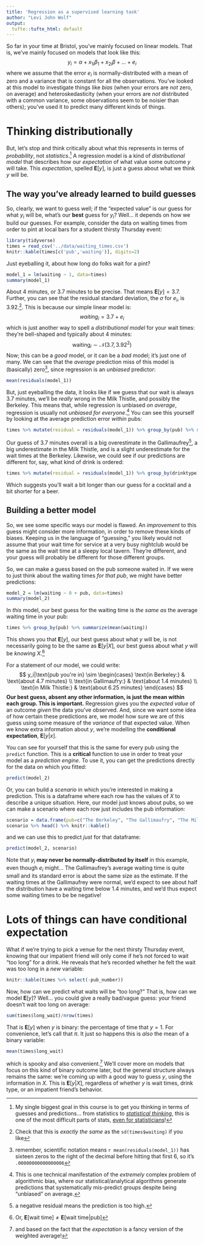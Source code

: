 ```yaml
---
title: 'Regression as a supervised learning task'
author: "Levi John Wolf"
output:
  tufte::tufte_html: default 
---
```


So far in your time at Bristol, you've mainly focused on linear models. That is, we've mainly focused on models that look like this:
$$ y_i = \alpha + x_{1i}\beta_1 + x_{2i}\beta + ... + e_i$$
where we assume that the error $e_i$ is normally-distributed with a mean of zero and a variance that is constant for all the observations. You've looked at this model to investigate things like *bias* (when your errors are *not* zero, on average) and heteroskedasticity (when your errors are *not* distributed with a common variance, some observations seem to be noisier than others); you've used it to predict many different kinds of things. 

# Thinking distributionally

But, let's stop and think critically about what this represents in terms of *probability*, not *statistics*.^[My single biggest goal in this course is to get you thinking in terms of guesses and predictions... from statistics to [*statistical thinking*](https://doi.org/10.1080/10691898.2002.11910677), this is one of the most difficult parts of stats, [even for statisticians](https://doi.org/10.1080/00031305.2018.1518264)!] A regression model is a kind of *distributional model* that describes how our *expectation* of what value some outcome $y$ will take. This *expectation*, spelled $\mathbf{E}[y]$, is just a guess about what we think $y$ will be. 

## The way you've already learned to build guesses
So, clearly, we want to guess well; if the "expected value" is our guess for what $y_i$ will be, what's our **best** guess for $y_i$? Well... it depends on how we build our guesses. For example, consider the data on waiting times from order to pint at local bars for a student thirsty Thursday event:
```r
library(tidyverse)
times = read_csv('../data/waiting_times.csv')
knitr::kable(times[c('pub','waiting')], digits=2)
```
Just eyeballing it, about how long do folks wait for a pint? 
```r
model_1 = lm(waiting ~ 1, data=times)
summary(model_1)
```
About 4 minutes, or 3.7 minutes to be precise. That means $\mathbf{E}[y] = 3.7$. Further, you can see that the residual standard deviation, the $\sigma$ for $e_i$, is 3.92.^[Check that this is *exactly the same* as the `sd(times$waiting)` if you like]. This is because our simple linear model is:
$$ waiting_i = 3.7 + e_i$$
which is just another way to spell a *distributional model* for your wait times: they're bell-shaped and typically about 4 minutes:
$$ \text{waiting}_i \sim \mathcal{N}(3.7, 3.92^2)$$
Now; this can be a *good* model, or it can be a *bad* model; it's just one of many. We can see that the *average* prediction miss of this model is (basically) zero^[remember, scientific notation means `r mean(residuals(model_1))` has sixteen zeros to the right of the decimal before hitting that first 6, so it's `.00000000000000006`], since regression is an *unbiased* predictor:
```r
mean(residuals(model_1))
```
But, just eyeballing the data, it looks like if we guess that our wait is always $3.7$ minutes, we'll be *really* wrong in the Milk Thistle, and possibly the Berkeley. This means that, while regression is unbiased *on average*, regression is usually not *unbiased for everyone*.^[This is one technical manifestation of the *extremely* complex problem of algorithmic bias, where our statistical/analytical algorithms generate predictions that systematically mis-predict groups despite being "unbiased" on average.] You can see this yourself by looking at the average prediction error *within* pubs:
```r
times %>% mutate(residual = residuals(model_1)) %>% group_by(pub) %>% summarize(mean(residual))
```
Our guess of 3.7 minutes overall is a big overestimate in the Gallimaufrey^[a negative residual means the prediction is too high.], a big underestimate in the Milk Thistle, and is a slight underestimate for the wait times at the Berkeley. Likewise, we could see if our predictions are different for, say, what kind of drink is ordered:
```r
times %>% mutate(residual = residuals(model_1)) %>% group_by(drinktype) %>% summarize(mean(residual))
```
Which suggests you'll wait a bit longer than our guess for a cocktail and a bit shorter for a beer. 

## Building a better model

So, we see some specific ways our model is flawed. An *improvement* to this guess might consider more information, in order to remove these kinds of biases. Keeping us in the language of "guessing," you likely would not assume that your wait time for service at a very busy nightclub would be the same as the wait time at a sleepy local tavern. They're different, and your guess will probably be different for those different groups. 

So, we can make a guess based on the pub someone waited in. If we were to just think about the waiting times *for that pub*, we might have better predictions:

```r
model_2 = lm(waiting ~ 0 + pub, data=times)
summary(model_2)
```
In *this* model, our best guess for the waiting time is *the same as* the average waiting time in your pub:
```r
times %>% group_by(pub) %>% summarize(mean(waiting))
```
This shows you that $\mathbf{E}[y]$, our best guess about what $y$ will be, is not necessarily going to be the same as $\mathbf{E}[y|X]$, our best guess about what $y$ will be *knowing* $X$.^[Or, $\mathbf{E}[\text{wait time}] \neq \mathbf{E}[\text{wait time} | 
\text{pub}]$] 

For a statement of our model, we could write:
$$ y_i|\text{pub you're in} \sim \begin{cases} \text{in Berkeley:} & \text{about 4.7 minutes} \\
\text{in Gallimaufry:} & \text{about 1.4 minutes} \\
\text{in Milk Thistle:} & \text{about 6.25 minutes}
\end{cases}
$$
**Our best guess, absent any other information, is just the mean within each group. This is important.** Regression gives you the *expected value* of an outcome _given_ the data you've observed. And, since we want some idea of how certain these predictions are, we model how sure we are of this guess using some measure of the *variance* of that expected value. When we know extra information about $y$, we're modelling the **conditional expectation**, $\mathbf{E}[y | x]$. 

You can see for yourself that this is the same for every pub using the `predict` function. This is a __critical__ function to use in order to treat your model as a *prediction engine*. To use it, you can get the predictions directly for the data on which you fitted:

```r
predict(model_2)
```

Or, you can build a *scenario* in which you're interested in making a prediction. This is a dataframe where each row has the values of $X$ to describe a unique situation. Here, our model just knows about pubs, so we can make a scenario where each row just includes the pub information:
```r
scenario = data.frame(pub=c("The Berkeley", "The Gallimaufry", "The Milk Thistle"))
scenario %>% head() %>% knitr::kable()
```

and we can use this to predict *just* for that dataframe:
```r
predict(model_2, scenario)
```

Note that $y_i$ **may never be normally-distributed by itself** in this example, even though $e_i$ might... The Gallimaufrey's average waiting time is quite small and its standard error is about the same size as the estimate. If the waiting times at the Gallimaufrey were normal, we'd expect to see about half the distribution have a waiting time below 1.4 minutes, and we'd thus expect some waiting times to be be negative!

# Lots of things can have conditional expectation

What if we're trying to pick a venue for the next thirsty Thursday event, knowing that our impatient friend will only come if he's not forced to wait "too long" for a drink. He reveals that he's recorded whether he felt the wait was too long in a *new* variable:
```r
knitr::kable(times %>% select(-pub_number))
```
Now, how can we predict what waits will be "too long?" That is, how can we model $\mathbf{E}[y]$? Well... you could give a really bad/vague guess: your friend doesn't wait too long on average:
```r
sum(times$long_wait)/nrow(times)
```
That is $\mathbf{E}[y]$ when $y$ is binary: the percentage of time that $y=1$. For convenience, let's call that $\pi$. It just so happens this is *also* the mean of a binary variable:
```r
mean(times$long_wait)
```
which is spooky and also convenient.^[and based on the fact that the *expectation* is a fancy version of the weighted average!] We'll cover more on models that focus on this kind of binary outcome later, but the general structure always remains the same: we're coming up with a good way to guess $y$, using the information in $X$. This is $\mathbf{E}[y|X]$, regardless of whether $y$ is wait times, drink type, or an impatient friend's behavior.